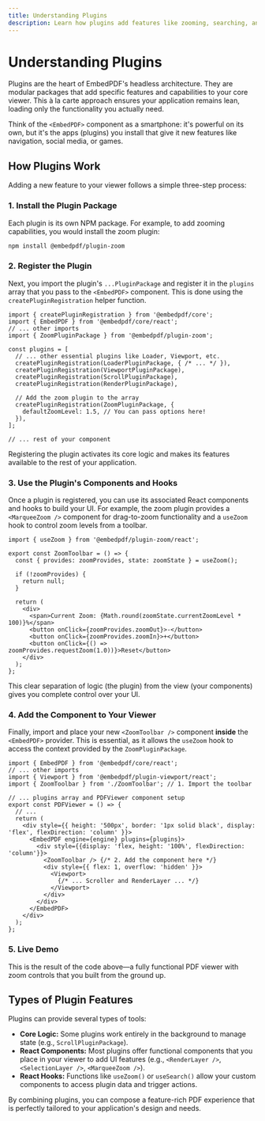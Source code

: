 ```yaml
---
title: Understanding Plugins
description: Learn how plugins add features like zooming, searching, and annotations to your headless PDF viewer.
---
```


# Understanding Plugins

Plugins are the heart of EmbedPDF's headless architecture. They are modular packages that add specific features and capabilities to your core viewer. This à la carte approach ensures your application remains lean, loading only the functionality you actually need.

Think of the `<EmbedPDF>` component as a smartphone: it's powerful on its own, but it's the apps (plugins) you install that give it new features like navigation, social media, or games.

## How Plugins Work

Adding a new feature to your viewer follows a simple three-step process:

### 1. Install the Plugin Package

Each plugin is its own NPM package. For example, to add zooming capabilities, you would install the zoom plugin:

```sh npm2yarn
npm install @embedpdf/plugin-zoom
````

### 2. Register the Plugin

Next, you import the plugin's `...PluginPackage` and register it in the `plugins` array that you pass to the `<EmbedPDF>` component. This is done using the `createPluginRegistration` helper function.

```tsx filename="PDFViewer.tsx" {4, 14-16}
import { createPluginRegistration } from '@embedpdf/core';
import { EmbedPDF } from '@embedpdf/core/react';
// ... other imports
import { ZoomPluginPackage } from '@embedpdf/plugin-zoom';

const plugins = [
  // ... other essential plugins like Loader, Viewport, etc.
  createPluginRegistration(LoaderPluginPackage, { /* ... */ }),
  createPluginRegistration(ViewportPluginPackage),
  createPluginRegistration(ScrollPluginPackage),
  createPluginRegistration(RenderPluginPackage),

  // Add the zoom plugin to the array
  createPluginRegistration(ZoomPluginPackage, {
    defaultZoomLevel: 1.5, // You can pass options here!
  }),
];

// ... rest of your component
```

Registering the plugin activates its core logic and makes its features available to the rest of your application.

### 3. Use the Plugin's Components and Hooks

Once a plugin is registered, you can use its associated React components and hooks to build your UI. For example, the zoom plugin provides a `<MarqueeZoom />` component for drag-to-zoom functionality and a `useZoom` hook to control zoom levels from a toolbar.

```tsx filename="ZoomToolbar.tsx"
import { useZoom } from '@embedpdf/plugin-zoom/react';

export const ZoomToolbar = () => {
  const { provides: zoomProvides, state: zoomState } = useZoom();
 
  if (!zoomProvides) {
    return null;
  }

  return (
    <div>
      <span>Current Zoom: {Math.round(zoomState.currentZoomLevel * 100)}%</span>
      <button onClick={zoomProvides.zoomOut}>-</button>
      <button onClick={zoomProvides.zoomIn}>+</button>
      <button onClick={() => zoomProvides.requestZoom(1.0))}>Reset</button>
    </div>
  );
};
```

This clear separation of logic (the plugin) from the view (your components) gives you complete control over your UI.

### 4. Add the Component to Your Viewer

Finally, import and place your new `<ZoomToolbar />` component **inside** the `<EmbedPDF>` provider. This is essential, as it allows the `useZoom` hook to access the context provided by the `ZoomPluginPackage`.

```tsx filename="PDFViewer.tsx" {4, 12-13, 19}
import { EmbedPDF } from '@embedpdf/core/react';
// ... other imports
import { Viewport } from '@embedpdf/plugin-viewport/react';
import { ZoomToolbar } from './ZoomToolbar'; // 1. Import the toolbar

// ... plugins array and PDFViewer component setup
export const PDFViewer = () => {
  // ...
  return (
    <div style={{ height: '500px', border: '1px solid black', display: 'flex', flexDirection: 'column' }}>
      <EmbedPDF engine={engine} plugins={plugins}>
        <div style={{display: 'flex, height: '100%', flexDirection: 'column'}}>
          <ZoomToolbar /> {/* 2. Add the component here */}
          <div style={{ flex: 1, overflow: 'hidden' }}>
            <Viewport>
              {/* ... Scroller and RenderLayer ... */}
            </Viewport>
          </div>
        </div>
      </EmbedPDF>
    </div>
  );
};
```

### 5. Live Demo
This is the result of the code above—a fully functional PDF viewer with zoom controls that you built from the ground up.


<PDFViewer />

## Types of Plugin Features

Plugins can provide several types of tools:

  - **Core Logic:** Some plugins work entirely in the background to manage state (e.g., `ScrollPluginPackage`).
  - **React Components:** Most plugins offer functional components that you place in your viewer to add UI features (e.g., `<RenderLayer />`, `<SelectionLayer />`, `<MarqueeZoom />`).
  - **React Hooks:** Functions like `useZoom()` or `useSearch()` allow your custom components to access plugin data and trigger actions.

By combining plugins, you can compose a feature-rich PDF experience that is perfectly tailored to your application's design and needs.